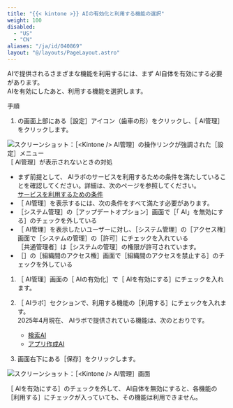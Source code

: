 ```yaml
---
title: "{{< kintone >}} AIの有効化と利用する機能の選択"
weight: 100
disabled:
  - "US"
  - "CN"
aliases: "/ja/id/040869"
layout: "@/layouts/PageLayout.astro"
---
```



<Kintone /> AIで提供されるさまざまな機能を利用するには、まず<Kintone /> AI自体を有効にする必要があります。  
<Kintone /> AIを有効にしたあと、利用する機能を選択します。

<Heading level={2} id="ai_ai_enable_10">手順</Heading>

1. <Kintone />の画面上部にある［設定］アイコン（歯車の形）をクリックし、［<Kintone /> AI管理］をクリックします。  

<Img src="/k/kintone/img-ja/ai_enable_01.png" alt="スクリーンショット：［<Kintone /> AI管理］の操作リンクが強調された［設定］メニュー" />

<Note>
<Subtitle>［<Kintone /> AI管理］が表示されないときの対処</Subtitle>

* まず前提として、<Kintone /> AIラボのサービスを利用するための条件を満たしていることを確認してください。詳細は、次のページを参照してください。  
[サービスを利用するための条件](/k/ja/id/040868.html#ai_index_20)
* ［<Kintone /> AI管理］を表示するには、次の条件をすべて満たす必要があります。
* ［<Kintone />システム管理］の［アップデートオプション］画面で［「<Kintone /> AI」を無効にする］のチェックを外している
* ［<Kintone /> AI管理］を表示したいユーザーに対し、［<Kintone />システム管理］の［アクセス権］画面で［システムの管理］の［許可］にチェックを入れている  
［<Slash />共通管理者］は［システムの管理］の権限が許可されています。
* ［<SlashUi />］の［組織間のアクセス権］画面で［組織間のアクセスを禁止する］のチェックを外している

</Note>

1. ［<Kintone /> AI管理］画面の［<Kintone /> AIの有効化］で［<Kintone /> AIを有効にする］にチェックを入れます。

1. ［<Kintone /> AIラボ］セクションで、利用する機能の［利用する］にチェックを入れます。  
   2025年4月現在、<Kintone /> AIラボで提供されている機能は、次のとおりです。

   * [検索AI](/k/ja/id/040870.html)
   * [アプリ作成AI](/k/ja/id/040871.html)

1. 画面右下にある［保存］をクリックします。  

<Img src="/k/kintone/img-ja/ai_enable_02.png" alt="スクリーンショット：［<Kintone /> AI管理］画面" />

<Warning>［<Kintone /> AIを有効にする］のチェックを外して、<Kintone /> AI自体を無効にすると、各機能の［利用する］にチェックが入っていても、その機能は利用できません。</Warning>
